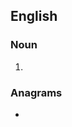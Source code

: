 ==English==

===Noun===
{{en-noun|?}}

# {{initialism of|[[knight|Knight]] [[commander|Commander]] of the [[Indian]] [[empire|Empire]]|lang=en}}

===Anagrams===
* {{anagrams|en|a=ceik|Eick|Icke}}